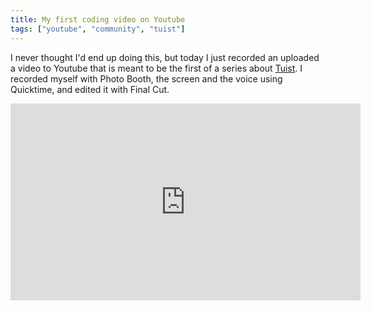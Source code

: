 ```yaml
---
title: My first coding video on Youtube
tags: ["youtube", "community", "tuist"]
---
```


I never thought I'd end up doing this,
but today I just recorded an uploaded a video to Youtube that is meant to be the first of a series about [Tuist](https://tuist.io).
I recorded myself with Photo Booth, the screen and the voice using Quicktime, and edited it with Final Cut.

<iframe
  width="560"
  height="315"
  src="https://www.youtube.com/embed/wCVPWJvJGng"
  frameborder="0"
  allow="accelerometer; autoplay; encrypted-media; gyroscope; picture-in-picture"
  allowfullscreen
></iframe>
